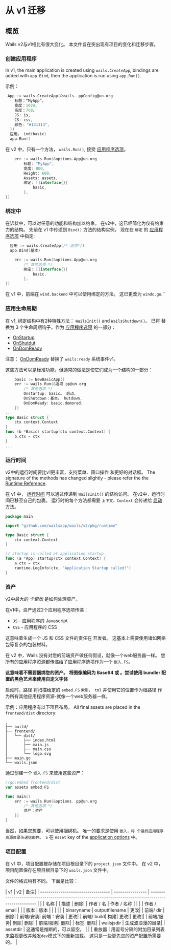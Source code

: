 
# 从 v1 迁移

## 概览

Wails v2与v1相比有很大变化。 本文件旨在突出现有项目的变化和迁移步骤。

### 创建应用程序

In v1, the main application is created using `wails.CreateApp`, bindings are added with `app.Bind`, then the application is run using `app.Run()`.

示例：

```go title="v1"
 App := wails.CreateApp(&wails. ppConfig@un.org
    标题：“MyApp”，
    宽度：1024，
    高度：768，
    JS: js,
    CS: css,
    颜色: "#131313",
  })
  应用。 ind(basic)
  app.Run()
```

在 v2 中，只有一个方法， `wails.Run()`, 接受 [应用程序选项](../reference/options.mdx#application-options)。

```go title="v2"
    err := wails.Run(&options.App@un.org
        标题: "MyApp",
        宽度: 800,
        Height: 600,
        Assets: assets,
        绑定: []interface{}{
            basic,
        },
})
```

### 绑定中

在诉状中，可以对任意的功能和结构加以约束。 在v2中，这已经简化为仅有约束力的结构。 先前在 v1 中传递到 `Bind()` 方法的结构实例， 现在在 `绑定` 的 [应用程序选项](../reference/options.mdx#application-options) 中指定:

```go title="v1"
  应用 := wails.CreateApp(/* 选项*/)
  app.Bind(基本)
```

```go title="v2"
    err := wails.Run(&options.App@un.org
        /* 其他选项 */
        绑定: []interface{}{
            basic,
        },
})
```

在 v1 中，前端在 `wind.backend` 中可以使用绑定的方法。 这已更改为 `windo.go`.``

### 应用生命周期

在 v1, 绑定结构中有2种特殊方法： `WailsInit()` and `WailsShutdown()`。 已将 替换为 3 个生命周期钩子，作为 [应用程序选项](../reference/options.mdx#application-options) 的一部分：

- [OnStartup](../reference/options.mdx#onstartup)
- [OnShutdut](../reference/options.mdx#onshutdown)
- [OnDomReady](../reference/options.mdx#ondomready)

注意： [OnDomReady](../reference/options.mdx#ondomready) 替换了 `wails:ready` 系统事件v1。

这些方法可以是标准功能，但通常的做法是使它们成为一个结构的一部分：

```go title="v2"
    basic := NewBasicApp()
    err := wails.Run(&选项 pp@un.org
        /* 其他选项 */
        Onstartup: basic。 启动，
        OnShutdown：基本。 hutdown,
        OnDomReady: basic.domored,
    })
...
type Basic struct {
    ctx context.Context
}
func (b *Basic) startup(ctx context.Context) {
    b.ctx = ctx
}
...
```

### 运行时间

v2中的运行时间要比v1更丰富，支持菜单、窗口操作 和更好的对话框。 The signature of the methods has changed slightly - please refer the the [Runtime Reference](../reference/runtime/intro.mdx).

在 v1 中， [运行时间](../reference/runtime/intro.mdx) 可以通过传递到 `WailsInit()` 的结构访问。 在v2中，运行时间已移至自己的包裹。 运行时的每个方法都需要 `上下文。Context` 会传递给 [启动](../reference/options.mdx#onstartup) 方法。

```go title="Runtime Example"
package main

import "github.com/wailsapp/wails/v2/pkg/runtime"

type Basic struct {
    ctx context.Context
}

// startup is called at application startup
func (a *App) startup(ctx context.Context) {
    a.ctx = ctx
    runtime.LogInfo(ctx, "Application Startup called!")
}

```

### 资产

v2中最大的 _个更改_ 是如何处理资产。

在v1中，资产通过2个应用程序选项传递：

- `JS` - 应用程序的 Javascript
- `CSS` - 应用程序的 CSS

这意味着生成一个 JS 和 CSS 文件的责任在 开发者。 这基本上需要使用诸如网络包等复杂的包装材料。

在 v2 中，Wails 没有对您的前端资产做任何假设，就像一个web服务器一样。 您所有的应用程序资源都传递给了应用程序选项作为一个 `嵌入.FS`。

**这意味着不需要捆绑您的资产。 将图像编码为 Base64 或 。尝试使用 bundler 配置的黑色艺术来使用自定义字体**

启动时，路径 将扫描给定的 `embed.FS` `索引。 tml` 并使用它的位置作为根路径 作为所有其他应用程序资源-就像一个web服务器一样。

示例：应用程序有以下项目布局。 All final assets are placed in the `frontend/dist` directory:

```shell
.
├── build/
├── frontend/
│   └── dist/
│       ├── index.html
│       ├── main.js
│       ├── main.css
│       └── logo.svg
├── main.go
└── wails.json
```

通过创建一个 `嵌入.FS` 来使用这些资产：

```go title="Assets Example"
//go:embed frontend/dist
var assets embed.FS

func main()
    err := wails.Run(&options. pp@un.org
        /* 其他选项 */
        资产：资产
    })
}
```

当然，如果您想要，可以使用捆绑机。 唯一的要求是使用 `嵌入，将
个最终应用程序资源目录传递给邮件。 S` 在 `Asset` key of the [application options](../reference/options.mdx#application-options) 中。

### 项目配置

在 v1 中，项目配置被存储在项目根目录下的 `project.json` 文件中。 在 v2 中，项目配置保存在项目根目录下的 `wails.json` 文件中。

文件的格式稍有不同。 下面是比较：

<p align="center">

| v1 | v2 | 备注|
| ---------------------------------- | ---------------- | ---------------------------------------------------------------------------------------------------- | |
| 名称 |
| 描述 | 删除|
| 作者 / 名 | 作者 / 名称 | | |
| 作者 / email | |
| 版本 | 版本 | | | | |
| binaryname | outputfilename | 更改|
| 前端/ dir | 删除|
| 前端/安装| 前端：安装 | 更改|
| 前端/ build| 构建| 更改|| 更改||
| 前端/服务| 删除| 删除|
| 前端/服务| 删除|
| 标签| 删除|
| wailsjsdir | 生成波浪漫的目录|
| assetdir | 这通常是推断的，可以留空。 |
| | 重放器 | 用逗号分隔的附加目录列表来监视更改并触发`dev`模式下的重新加载。 这只是一些更先进的资产配置所需要的。 |

</p>


